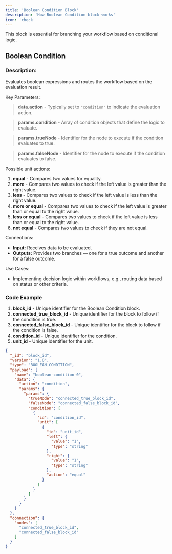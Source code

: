 ```yaml
---
title: 'Boolean Condition Block'
description: 'How Boolean Condition block works'
icon: 'check'
---
```

<Warning>This block is essential for branching your workflow based on conditional logic.</Warning>

## Boolean Condition

### Description:
Evaluates boolean expressions and routes the workflow based on the evaluation result.

Key Parameters:

> **data.action** - Typically set to `"condition"` to indicate the evaluation action.

> **params.condition** - Array of condition objects that define the logic to evaluate.

> **params.trueNode** - Identifier for the node to execute if the condition evaluates to true.

> **params.falseNode** - Identifier for the node to execute if the condition evaluates to false.

Possible unit actions:

1. **equal** - Compares two values for equality.
2. **more** - Compares two values to check if the left value is greater than the right value.
3. **less** - Compares two values to check if the left value is less than the right value.
4. **more or equal** - Compares two values to check if the left value is greater than or equal to the right value.
5. **less or equal** - Compares two values to check if the left value is less than or equal to the right value.
6. **not equal** - Compares two values to check if they are not equal.

Connections:

- **Input:** Receives data to be evaluated.
- **Outputs:** Provides two branches — one for a true outcome and another for a false outcome.

Use Cases:

- Implementing decision logic within workflows, e.g., routing data based on status or other criteria.

### Code Example

1. **block_id** - Unique identifier for the Boolean Condition block.
2. **connected_true_block_id** - Unique identifier for the block to follow if the condition is true.
3. **connected_false_block_id** - Unique identifier for the block to follow if the condition is false.
4. **condition_id** - Unique identifier for the condition.
5. **unit_id** - Unique identifier for the unit.

```json
{
  "_id": "block_id",
  "version": "1.0",
  "type": "BOOLEAN_CONDITION",
  "payload": {
    "name": "boolean-condition-0",
    "data": {
      "action": "condition",
      "params": {
        "params": {
          "trueNode": "connected_true_block_id",
          "falseNode": "connected_false_block_id",
          "condition": [
            {
              "id": "condition_id",
              "unit": [
                {
                  "id": "unit_id",
                  "left": {
                    "value": "1",
                    "type": "string"
                  },
                  "right": {
                    "value": "1",
                    "type": "string"
                  },
                  "action": "equal"
                }
              ]
            }
          ]
        }
      }
    }
  },
  "connection": {
    "nodes": [
      "connected_true_block_id",
      "connected_false_block_id"
    ]
  }
}
